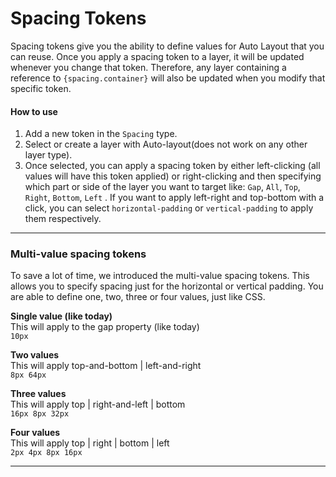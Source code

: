# Spacing Tokens

Spacing tokens give you the ability to define values for Auto Layout that you can reuse. Once you apply a spacing token to a layer, it will be updated whenever you change that token. Therefore, any layer containing a reference to `{spacing.container}` will also be updated when you modify that specific token.
#### How to use

1. Add a new token in the `Spacing` type.
2. Select or create a layer with Auto-layout(does not work on any other layer type).
3. Once selected, you can apply a spacing token by either left-clicking (all values will have this token applied) or right-clicking and then specifying which part or side of the layer you want to target like: `Gap`, `All`, `Top`, `Right`, `Bottom`, `Left` . If you want to apply left-right and top-bottom with a click, you can select `horizontal-padding` or `vertical-padding` to apply them respectively. 
---


<ReactPlayer
  muted
  playsinline
  width="100%"
  height="auto"
  loop
  playing
  controls
  url="/spacing-tokens.mp4"
/>

### Multi-value spacing tokens

To save a lot of time, we introduced the multi-value spacing tokens. This allows you to specify spacing just for the horizontal or vertical padding. You are able to define one, two, three or four values, just like CSS.

**Single value (like today)**<br/>
This will apply to the gap property (like today)<br/>
```10px```

**Two values**<br/>
This will apply top-and-bottom | left-and-right<br/>
```8px 64px```

**Three values**<br/>
This will apply top | right-and-left | bottom<br/>
```16px 8px 32px```

**Four values**<br/>
This will apply top | right | bottom | left<br/>
```2px 4px 8px 16px```

---

<ReactPlayer
  muted
  playsinline
  width="100%"
  height="auto"
  loop
  playing
  controls
  url="/multi-value-tokens.mp4"
/>